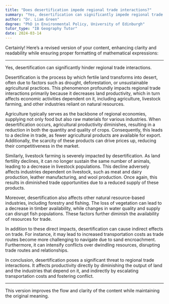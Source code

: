 ```yaml
---
title: "Does desertification impede regional trade interactions?"
summary: "Yes, desertification can significantly impede regional trade interactions."
author: "Dr. Liam Green"
degree: "PhD in Environmental Policy, University of Edinburgh"
tutor_type: "IB Geography Tutor"
date: 2024-03-14
---
```


Certainly! Here’s a revised version of your content, enhancing clarity and readability while ensuring proper formatting of mathematical expressions:

---

Yes, desertification can significantly hinder regional trade interactions.

Desertification is the process by which fertile land transforms into desert, often due to factors such as drought, deforestation, or unsustainable agricultural practices. This phenomenon profoundly impacts regional trade interactions primarily because it decreases land productivity, which in turn affects economic activities dependent on it, including agriculture, livestock farming, and other industries reliant on natural resources.

Agriculture typically serves as the backbone of regional economies, supplying not only food but also raw materials for various industries. When desertification occurs, agricultural productivity diminishes, resulting in a reduction in both the quantity and quality of crops. Consequently, this leads to a decline in trade, as fewer agricultural products are available for export. Additionally, the scarcity of these products can drive prices up, reducing their competitiveness in the market.

Similarly, livestock farming is severely impacted by desertification. As land fertility declines, it can no longer sustain the same number of animals, leading to a decrease in livestock populations. This decline adversely affects industries dependent on livestock, such as meat and dairy production, leather manufacturing, and wool production. Once again, this results in diminished trade opportunities due to a reduced supply of these products.

Moreover, desertification also affects other natural resource-based industries, including forestry and fishing. The loss of vegetation can lead to a decrease in timber availability, while changes in water quality and supply can disrupt fish populations. These factors further diminish the availability of resources for trade.

In addition to these direct impacts, desertification can cause indirect effects on trade. For instance, it may lead to increased transportation costs as trade routes become more challenging to navigate due to sand encroachment. Furthermore, it can intensify conflicts over dwindling resources, disrupting trade routes and relationships.

In conclusion, desertification poses a significant threat to regional trade interactions. It affects productivity directly by diminishing the output of land and the industries that depend on it, and indirectly by escalating transportation costs and fostering conflict.

--- 

This version improves the flow and clarity of the content while maintaining the original meaning.
    